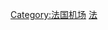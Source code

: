 {{Navbox
| name = 法国机场
| state  expanded
| title = {{FR}}{{link-fr|法国机场列表|Liste des aérodromes en France|机场}}
| listclass = hlist

| group1 = 超过1000万人次客流量
| list1  = 
<!--AIRPORTS BELOW 10 MILLION PASSENGERS CANNOT BE CONSIDERED MAJOR INTERNATIONAL FOR A COUNTRY LIKE FRANCE-->
* [[巴黎夏尔·戴高乐机场|巴黎夏尔·戴高乐]]
* [[巴黎-奥利机场|巴黎-奥利]]
* [[尼斯蓝色海岸机场|尼斯]]
* [[里昂圣埃克絮佩里机场|里昂圣埃克絮佩里]]
* [[马赛普罗旺斯机场|马赛]]

| group2 = 超过500万人次客流量
| list2  = 
* [[图卢兹-布拉尼亚克机场|-{zh-cn:图卢兹; zh-tw:土魯斯; zh-hk:圖盧茲}-]]
* [[巴塞尔-米卢斯-弗赖堡欧洲机场|巴塞尔-米卢斯--{zh-cn:弗赖堡; zh-tw:弗萊堡; zh-hk:弗賴堡}-]]
* {{link-fr|波尔多-梅里尼亚克机场|Aéroport de Bordeaux-Mérignac|波尔多-梅里尼亚克}}
* {{link-fr|南特-大西洋机场|Aéroport de Nantes-Atlantique|南特-大西洋}}

| group3 = 超过100万人次客流量
| list3  = 
* [[阿雅克肖拿破仑·波拿巴机场|阿雅克肖]]
* {{link-fr|巴斯蒂亚波雷塔机场|Aéroport de Bastia-Poretta|巴斯蒂亚}}
* [[博韋-蒂耶機場|博韋-蒂耶]]
* {{link-fr|比亚里茨-巴斯克地区机场|Aéroport de Biarritz-Pays basque|比亚里茨}}
* [[布雷斯特-布列塔尼機場|布雷斯特]]
* [[皮特爾角城國際機場|皮特爾角城]]
* [[里爾機場|-{zh-cn:里尔; zh-tw:里耳; zh-hk:里爾}-]]
* [[马提尼克艾梅·塞泽尔国际机场|-{zh-cn:马提尼克; zh-tw:馬丁尼克; zh-hk:馬提尼克}-艾梅·塞泽尔]]
* [[蒙佩利爾地中海國際機場|-{zh-cn:蒙彼利埃; zh-tw:蒙佩利爾; zh-hk:蒙彼利埃}-]]
* [[留尼汪罗兰·加洛斯机场|-{zh-cn:留尼汪; zh-tw:留尼旺; zh-hk:留尼旺}-罗兰·加洛斯]]
* [[斯特拉斯堡国际机场|斯特拉斯堡]]
* [[法阿國際機場|法阿]]

|group4= 超过50万人次客流量
|list4=
* [[卡宴费利克斯·埃布埃国际机场|卡宴]]
* {{link-fr|菲加里-南科西嘉机场|Aéroport de Figari-Sud-Corse|菲加里}}
* [[努美阿國際機場|努美阿-拉通图阿]]
* {{link-fr|波城-比利牛斯机场|Aéroport de Pau-Pyrénées|波城}}
* {{link-fr|雷恩-圣雅克机场|Aéroport de Rennes-Bretagne|雷恩-圣雅克}}
* {{link-fr|土伦-耶尔机场|Aéroport de Toulon-Hyères|土伦-耶尔}}

| group5 = 超过20万人次客流量
| list5  = 
* {{link-fr|贝尔热拉克-多尔多涅-佩里戈尔机场|Aéroport de Bergerac-Dordogne-Périgord|-{zh-cn:贝尔热拉克; zh-tw:貝傑拉克; zh-hk:貝爾熱拉克}-}}
* {{link-fr|贝济耶-阿格德角机场|Aéroport de Béziers-Cap d'Agde|贝济耶-阿格德角}}
* [[博拉博拉机场|博拉博拉]]
* {{link-fr|卡昂-卡尔皮凯机场|Aéroport de Caen-Carpiquet|-{zh-cn:卡昂; zh-tw:康城; zh-hk:卡昂}-}}
* {{link-fr|卡尔维圣卡特琳机场|Aéroport de Calvi-Sainte-Catherine|卡尔维}}
* {{link-fr|卡尔卡松机场|Aéroport de Carcassonne-Salvaza|-{zh-cn:卡尔卡松; zh-tw:卡卡頌; zh-hk:卡爾卡松}-}}
* {{link-fr|尚贝里机场|Aéroport de Chambéry - Savoie-Mont-Blanc|-{zh-cn:尚贝里; zh-tw:香貝里;}-}}
* {{link-fr|克莱蒙费朗-奥弗涅机场|Aéroport de Clermont-Ferrand-Auvergne|克莱蒙费朗}}
* {{link-fr|藻德济-帕芒济国际机场|Aéroport de Dzaoudzi-Pamandzi|藻德济-帕芒济}}
* {{link-fr|格勒诺布尔-阿尔卑斯-伊泽尔机场|Aéroport de Grenoble-Alpes-Isère|格勒诺布尔}}
* {{link-fr|拉罗谢尔-雷岛机场|Aéroport de La Rochelle-Île de Ré|拉罗谢尔-雷岛}}
* {{link-fr|利摩日贝勒加德机场|Aéroport de Limoges-Bellegarde|利摩日}}
* {{link-fr|梅斯-南锡-洛林机场|Aéroport de Metz-Nancy-Lorraine|梅斯-南锡}}
* {{link-fr|尼姆-阿莱斯-卡马格-塞文机场|Aéroport de Nîmes-Garons|尼姆}}
* {{link-fr|努美阿马让塔机场|Aéroport de Magenta|努美阿马让塔}}
* {{link-fr|佩皮尼昂-里沃萨尔特机场|Aéroport de Perpignan-Rivesaltes|佩皮尼昂}}
* {{link-fr|赖阿特阿机场|Aéroport de Raiatea|赖阿特阿}}
* {{link-fr|塔布-卢尔德-比利牛斯机场|Aéroport de Tarbes-Lourdes-Pyrénées|塔布-卢尔德}}

| group6 = 超过10万人次客流量
| list6  = 
* {{link-fr|多维尔-诺曼底机场|Aéroport de Deauville-Normandie|多维尔}}
* {{link-fr|多勒-汝拉机场|Aéroport de Dole-Jura|多勒}}
* {{link-fr|普瓦捷-比亚尔机场|Aéroport de Poitiers-Biard|普瓦捷-比亚尔}}
* {{link-fr|图尔-卢瓦尔河谷机场|Aéroport de Tours-Val de Loire|-{zh-cn:图尔; zh-tw:都爾; zh-hk:都爾}-}}

}}<noinclude>
[[Category:法国机场]]
[[Category:机场模板|法]]
</noinclude>